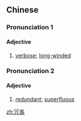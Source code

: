 {{also|冗长}}
==Chinese==
{{zh-forms|s=冗长}}

===Pronunciation 1===
{{zh-pron
|m=rǒngcháng
|c=jung2 coeng4
|mn=qz,xm:lióng-tiông/zz:jióng-tiâng
|cat=a
}}

====Adjective====
{{zh-adj}}

# [[verbose]]; [[long-winded]]

===Pronunciation 2===
{{zh-pron
|m=rǒngzhàng
|cat=a
}}

====Adjective====
{{zh-adj}}

# {{lb|zh|archaic}} [[redundant]]; [[superfluous]]

[[zh:冗長]]